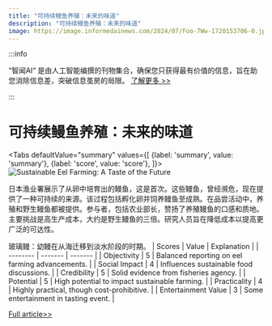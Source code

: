 ```yaml
---
title: "可持续鳗鱼养殖：未来的味道"
description: "可持续鳗鱼养殖：未来的味道"
image: https://image.informedainews.com/2024/07/Foo-7Ww-1720153706-0.jpg
---
```



:::info

“智闻AI“ 是由人工智能编撰的刊物集合，确保您只获得最有价值的信息，旨在助您消除信息差，突破信息茧房的局限。  [了解更多 >>](/)

:::

# 可持续鳗鱼养殖：未来的味道


<Tabs
	defaultValue="summary"
	values={[
	{label: 'summary', value: 'summary'},
	{label: 'score', value: 'score'},
]}>
<TabItem value="summary">
<img
  src="https://image.informedainews.com/2024/07/Foo-7Ww-1720153706-0.jpg"
  alt="Sustainable Eel Farming: A Taste of the Future"
/>



日本渔业署展示了从卵中培育出的鳗鱼，这是首次。这些鳗鱼，曾经濒危，现在提供了一种可持续的来源。该过程包括孵化卵并饲养鳗鱼至成熟。在品尝活动中，养殖和野生鳗鱼都被提供。参与者，包括农业部长，赞扬了养殖鳗鱼的口感和质地。主要挑战是高生产成本，大约是野生鳗鱼的三倍。研究人员旨在降低成本以提高更广泛的可达性。

玻璃鳗：幼鳗在从海迁移到淡水阶段的时期。
</TabItem>
<TabItem value="score">
	| Scores     | Value   | Explanation |
	| -------- | ------- | ------- |
	| Objectivity  | 5    | Balanced reporting on eel farming advancements.    |
	| Social Impact | 4     | Influences sustainable food discussions.    |
	| Credibility    | 5    | Solid evidence from fisheries agency.    |
	| Potential    | 5    | High potential to impact sustainable farming.    |
	| Practicality    | 4    | Highly practical, though cost-prohibitive.    |
	| Entertainment Value    | 3    | Some entertainment in tasting event.    |
</TabItem>
</Tabs>

[Full article>>](https://www3.nhk.or.jp/nhkworld/en/news/20240704_24/)
